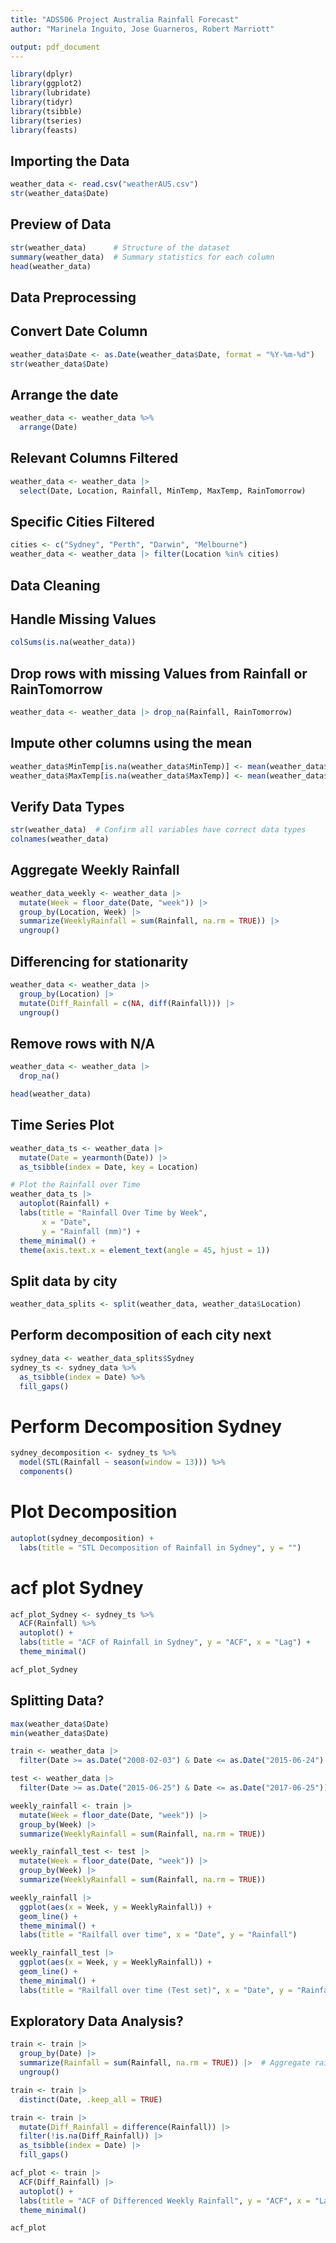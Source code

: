 ```yaml
---
title: "ADS506 Project Australia Rainfall Forecast"
author: "Marinela Inguito, Jose Guarneros, Robert Marriott"

output: pdf_document
---
```


```r
library(dplyr)
library(ggplot2)
library(lubridate)
library(tidyr)
library(tsibble)
library(tseries)
library(feasts)
```

## Importing the Data

```r
weather_data <- read.csv("weatherAUS.csv")
str(weather_data$Date)
```

## Preview of Data

```r
str(weather_data)      # Structure of the dataset
summary(weather_data)  # Summary statistics for each column
head(weather_data)     
```

## Data Preprocessing
## Convert Date Column

```r
weather_data$Date <- as.Date(weather_data$Date, format = "%Y-%m-%d")
str(weather_data$Date)
```
## Arrange the date

```r
weather_data <- weather_data %>%
  arrange(Date)
```

## Relevant Columns Filtered

```r
weather_data <- weather_data |>
  select(Date, Location, Rainfall, MinTemp, MaxTemp, RainTomorrow)
```

## Specific Cities Filtered

```r
cities <- c("Sydney", "Perth", "Darwin", "Melbourne")
weather_data <- weather_data |> filter(Location %in% cities)
```

## Data Cleaning
## Handle Missing Values

```r
colSums(is.na(weather_data))
```

## Drop rows with missing Values from Rainfall or RainTomorrow

```r
weather_data <- weather_data |> drop_na(Rainfall, RainTomorrow)
```

## Impute other columns using the mean

```r
weather_data$MinTemp[is.na(weather_data$MinTemp)] <- mean(weather_data$MinTemp, na.rm = TRUE)
weather_data$MaxTemp[is.na(weather_data$MaxTemp)] <- mean(weather_data$MaxTemp, na.rm = TRUE)
```

## Verify Data Types

```r
str(weather_data)  # Confirm all variables have correct data types
colnames(weather_data)
```

## Aggregate Weekly Rainfall

```r
weather_data_weekly <- weather_data |>
  mutate(Week = floor_date(Date, "week")) |>
  group_by(Location, Week) |>
  summarize(WeeklyRainfall = sum(Rainfall, na.rm = TRUE)) |>
  ungroup()
```

## Differencing for stationarity

```r
weather_data <- weather_data |>
  group_by(Location) |>
  mutate(Diff_Rainfall = c(NA, diff(Rainfall))) |>
  ungroup()
```

## Remove rows with N/A

```r
weather_data <- weather_data |>
  drop_na()

head(weather_data)
```

## Time Series Plot

```r
weather_data_ts <- weather_data |>
  mutate(Date = yearmonth(Date)) |>  
  as_tsibble(index = Date, key = Location)

# Plot the Rainfall over Time
weather_data_ts |>
  autoplot(Rainfall) + 
  labs(title = "Rainfall Over Time by Week", 
       x = "Date", 
       y = "Rainfall (mm)") + 
  theme_minimal() +
  theme(axis.text.x = element_text(angle = 45, hjust = 1))
```

## Split data by city

```r
weather_data_splits <- split(weather_data, weather_data$Location)
```

## Perform decomposition of each city next

```r
sydney_data <- weather_data_splits$Sydney
sydney_ts <- sydney_data %>%
  as_tsibble(index = Date) %>%
  fill_gaps()
```

# Perform Decomposition Sydney

```r
sydney_decomposition <- sydney_ts %>%
  model(STL(Rainfall ~ season(window = 13))) %>%
  components()
```

# Plot Decomposition

```r
autoplot(sydney_decomposition) +
  labs(title = "STL Decomposition of Rainfall in Sydney", y = "")
```

# acf plot Sydney

```r
acf_plot_Sydney <- sydney_ts %>%
  ACF(Rainfall) %>%
  autoplot() +
  labs(title = "ACF of Rainfall in Sydney", y = "ACF", x = "Lag") +
  theme_minimal()

acf_plot_Sydney
```




## Splitting Data?

```r
max(weather_data$Date)
min(weather_data$Date)

train <- weather_data |>
  filter(Date >= as.Date("2008-02-03") & Date <= as.Date("2015-06-24") )

test <- weather_data |>
  filter(Date >= as.Date("2015-06-25") & Date <= as.Date("2017-06-25"))

```


```r
weekly_rainfall <- train |>
  mutate(Week = floor_date(Date, "week")) |>
  group_by(Week) |>                          
  summarize(WeeklyRainfall = sum(Rainfall, na.rm = TRUE))

weekly_rainfall_test <- test |>
  mutate(Week = floor_date(Date, "week")) |>
  group_by(Week) |>                          
  summarize(WeeklyRainfall = sum(Rainfall, na.rm = TRUE))

weekly_rainfall |>
  ggplot(aes(x = Week, y = WeeklyRainfall)) +
  geom_line() +
  theme_minimal() +
  labs(title = "Railfall over time", x = "Date", y = "Rainfall")

weekly_rainfall_test |>
  ggplot(aes(x = Week, y = WeeklyRainfall)) +
  geom_line() +
  theme_minimal() +
  labs(title = "Railfall over time (Test set)", x = "Date", y = "Rainfall")

```

## Exploratory Data Analysis?

```r
train <- train |>
  group_by(Date) |>
  summarize(Rainfall = sum(Rainfall, na.rm = TRUE)) |>  # Aggregate rainfall
  ungroup()

train <- train |>
  distinct(Date, .keep_all = TRUE)

train <- train |>
  mutate(Diff_Rainfall = difference(Rainfall)) |>
  filter(!is.na(Diff_Rainfall)) |>
  as_tsibble(index = Date) |>
  fill_gaps()

acf_plot <- train |>
  ACF(Diff_Rainfall) |>
  autoplot() +
  labs(title = "ACF of Differenced Weekly Rainfall", y = "ACF", x = "Lag") +
  theme_minimal()

acf_plot
```




